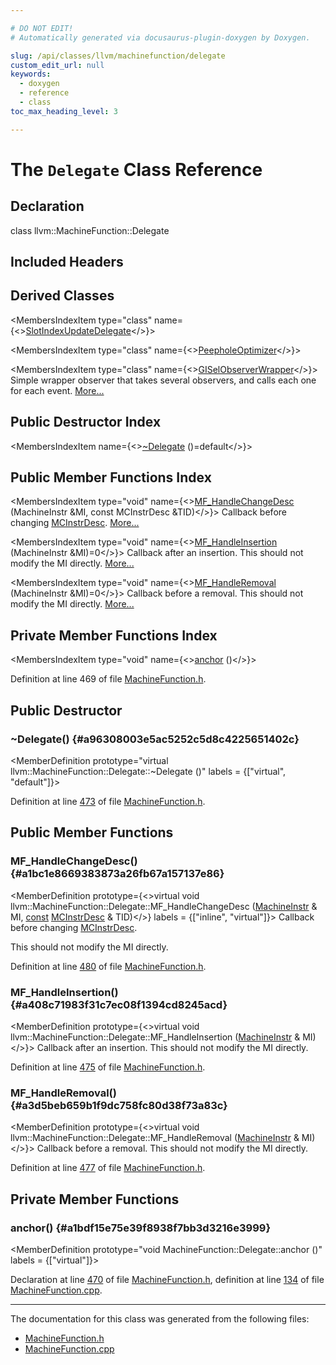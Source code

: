 ```yaml
---

# DO NOT EDIT!
# Automatically generated via docusaurus-plugin-doxygen by Doxygen.

slug: /api/classes/llvm/machinefunction/delegate
custom_edit_url: null
keywords:
  - doxygen
  - reference
  - class
toc_max_heading_level: 3

---
```





# The `Delegate` Class Reference

<DoxygenPage pluginConfig={pluginConfig}>



## Declaration

<CodeBlock>class llvm::MachineFunction::Delegate</CodeBlock>

## Included Headers

<IncludesList>
<IncludesListItem
  filePath="llvm/CodeGen/MachineFunction.h"
  permalink="/docs/api/files/include/include/llvm/include/llvm/codegen/machinefunction-h"
  isLocal="true" />
</IncludesList>

## Derived Classes

<MembersIndex>

<MembersIndexItem
  type="class"
  name={<><a href="/docs/api/classes/slotindexupdatedelegate">SlotIndexUpdateDelegate</a></>}>
</MembersIndexItem>

<MembersIndexItem
  type="class"
  name={<><a href="/docs/api/classes/anonymous-namespace-peepholeoptimizer-cpp-/peepholeoptimizer">PeepholeOptimizer</a></>}>
</MembersIndexItem>

<MembersIndexItem
  type="class"
  name={<><a href="/docs/api/classes/llvm/giselobserverwrapper">GISelObserverWrapper</a></>}>
Simple wrapper observer that takes several observers, and calls each one for each event. <a href="/docs/api/classes/llvm/giselobserverwrapper/#details">More...</a>
</MembersIndexItem>

</MembersIndex>

## Public Destructor Index

<MembersIndex>

<MembersIndexItem
  name={<><a href="#a96308003e5ac5252c5d8c4225651402c">~Delegate</a> ()=default</>}>
</MembersIndexItem>

</MembersIndex>

## Public Member Functions Index

<MembersIndex>

<MembersIndexItem
  type="void"
  name={<><a href="#a1bc1e8669383873a26fb67a157137e86">MF&#95;HandleChangeDesc</a> (MachineInstr &amp;MI, const MCInstrDesc &amp;TID)</>}>
Callback before changing <a href="/docs/api/classes/llvm/mcinstrdesc">MCInstrDesc</a>. <a href="#a1bc1e8669383873a26fb67a157137e86">More...</a>
</MembersIndexItem>

<MembersIndexItem
  type="void"
  name={<><a href="#a408c71983f31c7ec08f1394cd8245acd">MF&#95;HandleInsertion</a> (MachineInstr &amp;MI)=0</>}>
Callback after an insertion. This should not modify the MI directly. <a href="#a408c71983f31c7ec08f1394cd8245acd">More...</a>
</MembersIndexItem>

<MembersIndexItem
  type="void"
  name={<><a href="#a3d5beb659b1f9dc758fc80d38f73a83c">MF&#95;HandleRemoval</a> (MachineInstr &amp;MI)=0</>}>
Callback before a removal. This should not modify the MI directly. <a href="#a3d5beb659b1f9dc758fc80d38f73a83c">More...</a>
</MembersIndexItem>

</MembersIndex>

## Private Member Functions Index

<MembersIndex>

<MembersIndexItem
  type="void"
  name={<><a href="#a1bdf15e75e39f8938f7bb3d3216e3999">anchor</a> ()</>}>
</MembersIndexItem>

</MembersIndex>


Definition at line 469 of file <a href="/docs/api/files/include/include/llvm/include/llvm/codegen/machinefunction-h">MachineFunction.h</a>.

<SectionDefinition>

## Public Destructor

### ~Delegate() {#a96308003e5ac5252c5d8c4225651402c}

<MemberDefinition
  prototype="virtual llvm::MachineFunction::Delegate::~Delegate ()"
  labels = {["virtual", "default"]}>

Definition at line <a href="/docs/api/files/include/include/llvm/include/llvm/codegen/machinefunction-h/#l00473">473</a> of file <a href="/docs/api/files/include/include/llvm/include/llvm/codegen/machinefunction-h">MachineFunction.h</a>.
</MemberDefinition>

</SectionDefinition>

<SectionDefinition>

## Public Member Functions

### MF&#95;HandleChangeDesc() {#a1bc1e8669383873a26fb67a157137e86}

<MemberDefinition
  prototype={<>virtual void llvm::MachineFunction::Delegate::MF&#95;HandleChangeDesc (<a href="/docs/api/classes/llvm/machineinstr">MachineInstr</a> &amp; MI, <a href="/docs/api/files/lib/lib/target/lib/target/aarch64/aarch64promoteconstant-cpp/#a90f8350fecae261c25be85d38b451bff">const</a> <a href="/docs/api/classes/llvm/mcinstrdesc">MCInstrDesc</a> &amp; TID)</>}
  labels = {["inline", "virtual"]}>
Callback before changing <a href="/docs/api/classes/llvm/mcinstrdesc">MCInstrDesc</a>.

This should not modify the MI directly.

Definition at line <a href="/docs/api/files/include/include/llvm/include/llvm/codegen/machinefunction-h/#l00480">480</a> of file <a href="/docs/api/files/include/include/llvm/include/llvm/codegen/machinefunction-h">MachineFunction.h</a>.
</MemberDefinition>

### MF&#95;HandleInsertion() {#a408c71983f31c7ec08f1394cd8245acd}

<MemberDefinition
  prototype={<>virtual void llvm::MachineFunction::Delegate::MF&#95;HandleInsertion (<a href="/docs/api/classes/llvm/machineinstr">MachineInstr</a> &amp; MI)</>}>
Callback after an insertion. This should not modify the MI directly.

Definition at line <a href="/docs/api/files/include/include/llvm/include/llvm/codegen/machinefunction-h/#l00475">475</a> of file <a href="/docs/api/files/include/include/llvm/include/llvm/codegen/machinefunction-h">MachineFunction.h</a>.
</MemberDefinition>

### MF&#95;HandleRemoval() {#a3d5beb659b1f9dc758fc80d38f73a83c}

<MemberDefinition
  prototype={<>virtual void llvm::MachineFunction::Delegate::MF&#95;HandleRemoval (<a href="/docs/api/classes/llvm/machineinstr">MachineInstr</a> &amp; MI)</>}>
Callback before a removal. This should not modify the MI directly.

Definition at line <a href="/docs/api/files/include/include/llvm/include/llvm/codegen/machinefunction-h/#l00477">477</a> of file <a href="/docs/api/files/include/include/llvm/include/llvm/codegen/machinefunction-h">MachineFunction.h</a>.
</MemberDefinition>

</SectionDefinition>

<SectionDefinition>

## Private Member Functions

### anchor() {#a1bdf15e75e39f8938f7bb3d3216e3999}

<MemberDefinition
  prototype="void MachineFunction::Delegate::anchor ()"
  labels = {["virtual"]}>

Declaration at line <a href="/docs/api/files/include/include/llvm/include/llvm/codegen/machinefunction-h/#l00470">470</a> of file <a href="/docs/api/files/include/include/llvm/include/llvm/codegen/machinefunction-h">MachineFunction.h</a>, definition at line <a href="/docs/api/files/lib/lib/codegen/machinefunction-cpp/#l00134">134</a> of file <a href="/docs/api/files/lib/lib/codegen/machinefunction-cpp">MachineFunction.cpp</a>.
</MemberDefinition>

</SectionDefinition>

<hr/>

The documentation for this class was generated from the following files:

<ul>
<li><a href="/docs/api/files/include/include/llvm/include/llvm/codegen/machinefunction-h">MachineFunction.h</a></li>
<li><a href="/docs/api/files/lib/lib/codegen/machinefunction-cpp">MachineFunction.cpp</a></li>
</ul>

</DoxygenPage>
